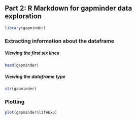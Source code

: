 
## Part 2: R Markdown for gapminder data exploration


```r

library(gapminder)
```

### Extracting information about the dataframe 

##### Viewing the first six lines 

```r
head(gapminder)
```

##### Viewing the dataframe type

```r
str(gapminder)
```

### Plotting

```r
plot(gapminder$lifeExp)
```



